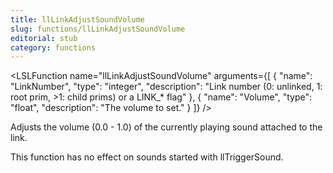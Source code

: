 ```yaml
---
title: llLinkAdjustSoundVolume
slug: functions/llLinkAdjustSoundVolume
editorial: stub
category: functions
---
```


<LSLFunction
	name="llLinkAdjustSoundVolume"
	arguments={[
	{
		"name": "LinkNumber",
		"type": "integer",
		"description": "Link number (0: unlinked, 1: root prim, &gt;1: child prims) or a LINK_* flag"
	},
	{
		"name": "Volume",
		"type": "float",
		"description": "The volume to set."
	}
]}
/>

Adjusts the volume (0.0 - 1.0) of the currently playing sound attached to the link.

This function has no effect on sounds started with llTriggerSound.
